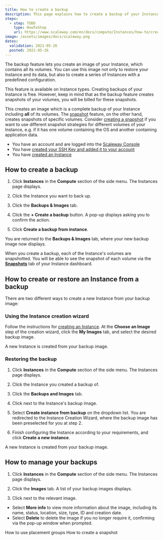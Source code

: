 ```yaml
---
title: How to create a backup
description: This page explains how to create a backup of your Instance
steps:
  - step: TODO
    type: HowToStep
    url: https://www.scaleway.com/en/docs/compute/Instances/how-to/create-a-backup
image: /assets/images/docs/scaleway.png
dates:
  validation: 2021-05-26
  posted: 2021-05-26
---
```


The backup feature lets you create an image of your Instance, which contains all its volumes. You can use this image not only to restore your Instance and its data, but also to create a series of Instances with a predefined configuration. 

This feature is available on Instance types. Creating backups of your Instance is free. However, keep in mind that as the backup feature creates snapshots of your volumes, you will be billed for these snapshots.

<Message type="note">

This creates an image which is a complete backup of your Instance including **all** of its volumes. The [snapshot](/compute/Instances/concepts#snapshot) feature, on the other hand, creates snapshots of specific volumes. Consider [creating a snapshot](/compute/Instances/how-to/create-a-snapshot/) if you want to use different snapshot strategies for different volumes of your Instance, e.g. if it has one volume containing the OS and another containing application data. 

</Message>

<Message type="requirement">

  - You have an account and are logged into the [Scaleway Console](https://console.scaleway.com)
  - You have [created your SSH Key and added it to your account](/console/my-project/how-to/create-ssh-key/)
  - You have [created an Instance](/compute/Instances/how-to/create-an-instance)

</Message>

## How to create a backup

1. Click **Instances** in the **Compute** section of the side menu. The Instances page displays.

2. Click the Instance you want to back up.

3. Click the **Backups & Images** tab.

  <Lightbox src="scaleway-create-backup.png" alt="" />

4. Click the **+ Create a backup** button. A pop-up displays asking you to confirm the action.

5. Click **Create a backup from instance**.

You are returned to the **Backups & Images** tab, where your new backup image now displays.

<Message type="note">

When you create a backup, each of the Instance's volumes are snapshotted. You will be able to see the snapshot of each volume via the [**Snapshots**](https://console.scaleway.com/instance/snapshots) tab of your Instance dashboard.

</Message>


## How to create or restore an Instance from a backup

There are two different ways to create a new Instance from your backup image:

### Using the Instance creation wizard

Follow the instructions for [creating an Instance](/compute/Instances/how-to/create-an-instance). At the **Choose an Image** step of the creation wizard, click the **My Images** tab, and select the desired backup image.

<Lightbox src="scaleway-create-from-backup.png" alt="" />

A new Instance is created from your backup image.


### Restoring the backup

1. Click **Instances** in the **Compute** section of the side menu. The Instances page displays.

2. Click the Instance you created a backup of.

3. Click the **Backups and Images** tab.

4. Click <Icon name="more" /> next to the Instance's backup image.

  <Lightbox src="scaleway-backup-create-from-tab.png" alt="" />

5. Select **Create instance from backup** on the dropdown list. You are redirected to the Instance Creation Wizard, where the backup image has been preselected for you at step 2.

6. Finish configuring the Instance according to your requirements, and click **Create a new instance**.

A new Instance is created from your backup image.

## How to manage your backups

1. Click **Instances** in the **Compute** section of the side menu. The Instances page displays.

2. Click the **Images** tab. A list of your backup images displays.

3. Click <Icon name="more" /> next to the relevant image.

  - Select **More info** to view more information about the image, including its name, status, location, size, type, ID and creation date.
  - Select **Delete** to delete the image if you no longer require it, confirming via the pop-up window when prompted.


  <Navigation title="See Also">
  <PreviousButton to="/compute/Instances/how-to/use-placement-groups/">How to use placement groups</PreviousButton>
  <NextButton to="/compute/Instances/how-to/create-a-snapshot/">How to create a snapshot</NextButton>
</Navigation>
